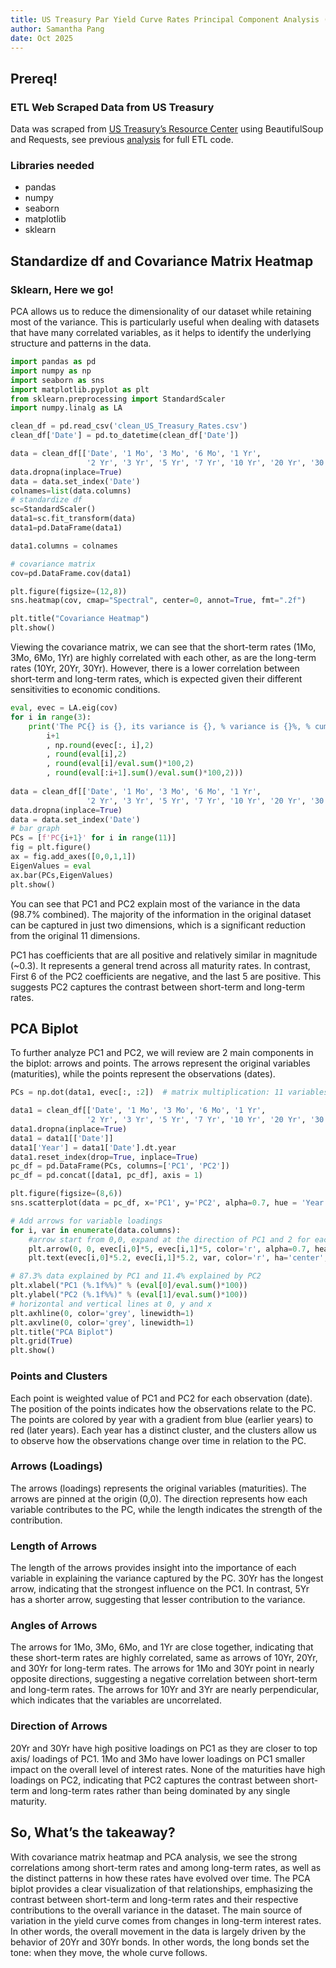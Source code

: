 ```yaml
---
title: US Treasury Par Yield Curve Rates Principal Component Analysis (PCA) 
author: Samantha Pang
date: Oct 2025
---
```



## Prereq!
### ETL Web Scraped Data from US Treasury
Data was scraped from [US Treasury's Resource Center](https://home.treasury.gov/resource-center/data-chart-center/interest-rates/TextView?type=daily_treasury_yield_curve&field_tdr_date_value=2024) using BeautifulSoup and Requests, see previous [analysis](webScraper.qmd) for full ETL code.

### Libraries needed

* pandas
* numpy
* seaborn
* matplotlib
* sklearn

## Standardize df and Covariance Matrix Heatmap
### Sklearn, Here we go!

PCA allows us to reduce the dimensionality of our dataset while retaining most of the variance. This is particularly useful when dealing with datasets that have many correlated variables, as it helps to identify the underlying structure and patterns in the data.

```python
import pandas as pd
import numpy as np
import seaborn as sns
import matplotlib.pyplot as plt
from sklearn.preprocessing import StandardScaler 
import numpy.linalg as LA

clean_df = pd.read_csv('clean_US_Treasury_Rates.csv')
clean_df['Date'] = pd.to_datetime(clean_df['Date'])

data = clean_df[['Date', '1 Mo', '3 Mo', '6 Mo', '1 Yr',
                 '2 Yr', '3 Yr', '5 Yr', '7 Yr', '10 Yr', '20 Yr', '30 Yr']].copy()
data.dropna(inplace=True)
data = data.set_index('Date')
colnames=list(data.columns)
# standardize df
sc=StandardScaler()
data1=sc.fit_transform(data)
data1=pd.DataFrame(data1)

data1.columns = colnames

# covariance matrix
cov=pd.DataFrame.cov(data1)

plt.figure(figsize=(12,8))
sns.heatmap(cov, cmap="Spectral", center=0, annot=True, fmt=".2f")

plt.title("Covariance Heatmap")
plt.show()
```

Viewing the covariance matrix, we can see that the short-term rates (1Mo, 3Mo, 6Mo, 1Yr) are highly correlated with each other, as are the long-term rates (10Yr, 20Yr, 30Yr). However, there is a lower correlation between short-term and long-term rates, which is expected given their different sensitivities to economic conditions.

```python
eval, evec = LA.eig(cov)
for i in range(3):
    print('The PC{} is {}, its variance is {}, % variance is {}%, % cumulative variance is {}% '.format(
        i+1
        , np.round(evec[:, i],2)
        , round(eval[i],2)
        , round(eval[i]/eval.sum()*100,2)
        , round(eval[:i+1].sum()/eval.sum()*100,2)))
    
data = clean_df[['Date', '1 Mo', '3 Mo', '6 Mo', '1 Yr',
                 '2 Yr', '3 Yr', '5 Yr', '7 Yr', '10 Yr', '20 Yr', '30 Yr']].copy()
data.dropna(inplace=True)
data = data.set_index('Date')
# bar graph
PCs = [f'PC{i+1}' for i in range(11)]
fig = plt.figure()
ax = fig.add_axes([0,0,1,1])
EigenValues = eval
ax.bar(PCs,EigenValues)
plt.show()    
```

You can see that PC1 and PC2 explain most of the variance in the data (98.7% combined). The majority of the information in the original dataset can be captured in just two dimensions, which is a significant reduction from the original 11 dimensions.

PC1 has coefficients that are all positive and relatively similar in magnitude (~0.3). It represents a general trend across all maturity rates. In contrast, First 6 of the PC2 coefficients are negative, and the last 5 are positive. This suggests PC2 captures the contrast between short-term and long-term rates.

## PCA Biplot
To further analyze PC1 and PC2, we will review are 2 main components in the biplot: arrows and points.
The arrows represent the original variables (maturities), while the points represent the observations (dates).

```python
PCs = np.dot(data1, evec[:, :2])  # matrix multiplication: 11 variables (maturities) * weights (PC1, PC2)

data1 = clean_df[['Date', '1 Mo', '3 Mo', '6 Mo', '1 Yr',
                 '2 Yr', '3 Yr', '5 Yr', '7 Yr', '10 Yr', '20 Yr', '30 Yr']].copy()
data1.dropna(inplace=True)
data1 = data1[['Date']]
data1['Year'] = data1['Date'].dt.year
data1.reset_index(drop=True, inplace=True)
pc_df = pd.DataFrame(PCs, columns=['PC1', 'PC2'])
pc_df = pd.concat([data1, pc_df], axis = 1)

plt.figure(figsize=(8,6))
sns.scatterplot(data = pc_df, x='PC1', y='PC2', alpha=0.7, hue = 'Year', palette='coolwarm')

# Add arrows for variable loadings
for i, var in enumerate(data.columns):
    #arrow start from 0,0, expand at the direction of PC1 and 2 for each maturity, *5 to make the arrows visible 
    plt.arrow(0, 0, evec[i,0]*5, evec[i,1]*5, color='r', alpha=0.7, head_width=0.05)
    plt.text(evec[i,0]*5.2, evec[i,1]*5.2, var, color='r', ha='center', va='center')

# 87.3% data explained by PC1 and 11.4% explained by PC2
plt.xlabel("PC1 (%.1f%%)" % (eval[0]/eval.sum()*100))
plt.ylabel("PC2 (%.1f%%)" % (eval[1]/eval.sum()*100))
# horizontal and vertical lines at 0, y and x
plt.axhline(0, color='grey', linewidth=1)
plt.axvline(0, color='grey', linewidth=1)
plt.title("PCA Biplot")
plt.grid(True)
plt.show()
```

### Points and Clusters
Each point is weighted value of PC1 and PC2 for each observation (date). The position of the points indicates how the observations relate to the PC. The  points are colored by year with a gradient from blue (earlier years) to red (later years). Each year has a distinct cluster, and the clusters allow us to observe how the observations change over time in relation to the PC. 

### Arrows (Loadings)
The arrows (loadings) represents the original variables (maturities). The arrows are pinned at the origin (0,0). The direction represents how each variable contributes to the PC, while the length indicates the strength of the contribution.

### Length of Arrows
The length of the arrows provides insight into the importance of each variable in explaining the variance captured by the PC. 30Yr has the longest arrow, indicating that the strongest influence on the PC1. In contrast, 5Yr has a shorter arrow, suggesting that lesser contribution to the variance.

### Angles of Arrows 
The arrows for 1Mo, 3Mo, 6Mo, and 1Yr are close together, indicating that these short-term rates are highly correlated, same as arrows of 10Yr, 20Yr, and 30Yr for long-term rates. 
The arrows for 1Mo and 30Yr point in nearly opposite directions, suggesting a negative correlation between short-term and long-term rates.
The arrows for 10Yr and 3Yr are nearly perpendicular, which indicates that the variables are uncorrelated.

### Direction of Arrows
<!-- Bottom axis: PC1 score.
Left axis: PC2 score.
Top axis: loadings on PC1.
Right axis: loadings on PC2. -->
20Yr and 30Yr have high positive loadings on PC1 as they are closer to top axis/ loadings of PC1. 1Mo and 3Mo have lower loadings on PC1 smaller impact on the overall level of interest rates.
None of the maturities have high loadings on PC2, indicating that PC2 captures the contrast between short-term and long-term rates rather than being dominated by any single maturity.

## So, What's the takeaway?

With covariance matrix heatmap and PCA analysis, we see the strong correlations among short-term rates and among long-term rates, as well as the distinct patterns in how these rates have evolved over time. The PCA biplot provides a clear visualization of that relationships, emphasizing the contrast between short-term and long-term rates and their respective contributions to the overall variance in the dataset. The main source of variation in the yield curve comes from changes in long-term interest rates. In other words, the overall movement in the data is largely driven by the behavior of 20Yr and 30Yr bonds. In other words, the long bonds set the tone: when they move, the whole curve follows.
